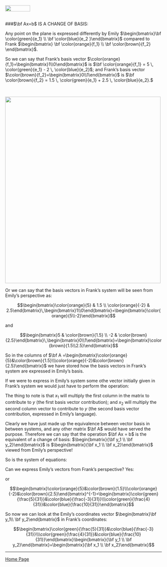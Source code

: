 <br>
<a href="http://rinterested.github.io/statistics/index.html">
<img HEIGHT="20" WIDTH="80" src="https://cloud.githubusercontent.com/assets/9312897/10556783/a27a26fa-745c-11e5-9b1a-2d5bd737387a.PNG"></a>
<br><br>

###$\bf Ax=b$ IS A CHANGE OF BASIS:
<br>

Any point on the plane is expressed differently by Emily $\begin{bmatrix}\bf \color{green}{e_1} \\ \bf \color{blue}{e_2 }\end{bmatrix}$ compared to Frank $\begin{bmatrix} \bf \color{orange}{f_1} \\ \bf \color{brown}{f_2}  \end{bmatrix}$.

So we can say that Frank's basis vector $\color{orange}{f_1}=\begin{bmatrix}1\\0\end{bmatrix}$ is $\bf \color{orange}{f_1} = 5 \, \color{green}{e_1} - 2 \, \color{blue}{e_2}$; and Frank's basis vector $\color{brown}{f_2}=\begin{bmatrix}0\\1\end{bmatrix}$ is $\bf \color{brown}{f_2} = 1.5 \, \color{green}{e_1} + 2.5 \, \color{blue}{e_2}.$

<br>

<img height="600" width="500" src="https://cloud.githubusercontent.com/assets/9312897/18605600/e77dd840-7c63-11e6-9dd9-16ce880c0b7d.png">


Or we can say that the basis vectors in Frank's system will be seen from Emily's perspective as:

$$\begin{bmatrix}\color{orange}{5} & 1.5 \\ \color{orange}{-2} & 2.5\end{bmatrix}\,\begin{bmatrix}1\\0\end{bmatrix}=\begin{bmatrix}\color{orange}{5\\-2}\end{bmatrix}$$

and

$$\begin{bmatrix}5 & \color{brown}{1.5} \\ -2 & \color{brown}{2.5}\end{bmatrix}\,\begin{bmatrix}0\\1\end{bmatrix}=\begin{bmatrix}\color{brown}{1.5\\2.5}\end{bmatrix}$$

So in the columns of $\bf A =\begin{bmatrix}\color{orange}{5}&\color{brown}{1.5}\\\color{orange}{-2}&\color{brown}{2.5}\end{bmatrix}$ we have stored how the basis vectors in Frank's system are expressed in Emily's basis. 

If we were to express in Emily's system some othe vector initially given in Frank's system we would just have to perform the operation:

\begin{align}
\bf A &=\begin{bmatrix}\color{orange}{5}&\color{brown}{1.5}\\\color{orange}{-2}&\color{brown}{2.5}\end{bmatrix}\begin{bmatrix}\bf x_1\\\bf{x_2}\end{bmatrix}=\begin{bmatrix}\bf y_1\\\bf{y_2}\end{bmatrix}\\
&=\bf x_1\begin{bmatrix}\color{orange}{5}\\\color{orange}{-2}\end{bmatrix} + \bf x_2\begin{bmatrix}\color{brown}{1.5}\\\color{brown}{2.5}\end{bmatrix}
\end{align}

The thing to note is that $x_1$ will multiply the first column in the matrix to contribute to $y$ (the first basis vector contribution); and $x_2$ will multiply the second column vector to contribute to $y$ (the second basis vector contribution, expressed in Emily's language).

Clearly we have just made up the equivalence between vector basis in between systems, and any other matrix $\bf A$ would have served the purpose. Therefore we can say that the operation $\bf Ax = b$ is the equivalent of a change of basis: $\begin{bmatrix}{\bf y_1 \\ \bf y_2}\end{bmatrix}$ is $\begin{bmatrix}{\bf x_1 \\ \bf x_2}\end{bmatrix}$ viewed from Emily's perspective!

So is the system of equations:

\begin{align}
5{\bf x_1} + 1.5\bf{x_2}&=\bf{y_1}\\
-2{\bf x_1} + 2.5 \bf{x_2} &=\bf{y_2}
\end{align}

Can we express Emily's vectors from Frank's perspective? Yes:

\begin{align}
\frac{5}{31}{\bf y_1} \frac{-3}{31}\bf{y_2}&=\bf{x_1}\\
\frac{4}{31}{\bf y_1} + \frac{10}{31} \bf{y_2} &=\bf{x_2}
\end{align}

or

$$\begin{bmatrix}\color{orange}{5}&\color{brown}{1.5}\\\color{orange}{-2}&\color{brown}{2.5}\end{bmatrix}^{-1}=\begin{bmatrix}\color{green}{\frac{5}{31}}&\color{blue}{\frac{-3}{31}}\\\color{green}{\frac{4}{31}}&\color{blue}{\frac{10}{31}}\end{bmatrix}$$


So now we can look at the Emily's coordinates vector $\begin{bmatrix}\bf y_1\\ \bf y_2\end{bmatrix}$ in Frank's coordinates:

$$\begin{bmatrix}\color{green}{\frac{5}{31}}&\color{blue}{\frac{-3}{31}}\\\color{green}{\frac{4}{31}}&\color{blue}{\frac{10}{31}}\end{bmatrix}\begin{bmatrix}{\bf y_1 \\ \bf y_2}\end{bmatrix}=\begin{bmatrix}{\bf x_1 \\ \bf x_2}\end{bmatrix}$$

---

<a href="http://rinterested.github.io/statistics/index.html">Home Page</a>
